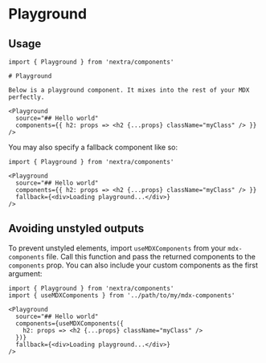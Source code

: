 
# Playground

<Demo />

## Usage

```mdx filename="Basic Usage"
import { Playground } from 'nextra/components'

# Playground

Below is a playground component. It mixes into the rest of your MDX perfectly.

<Playground
  source="## Hello world"
  components={{ h2: props => <h2 {...props} className="myClass" /> }}
/>
```

You may also specify a fallback component like so:

```mdx filename="Usage with Fallback"
import { Playground } from 'nextra/components'

<Playground
  source="## Hello world"
  components={{ h2: props => <h2 {...props} className="myClass" /> }}
  fallback={<div>Loading playground...</div>}
/>
```

## Avoiding unstyled outputs

To prevent unstyled elements, import `useMDXComponents` from your
`mdx-components` file. Call this function and pass the returned components to
the `components` prop. You can also include your custom components as the first
argument:

```mdx {1,6-8}
import { Playground } from 'nextra/components'
import { useMDXComponents } from '../path/to/my/mdx-components'

<Playground
  source="## Hello world"
  components={useMDXComponents({
    h2: props => <h2 {...props} className="myClass" />
  })}
  fallback={<div>Loading playground...</div>}
/>
```
